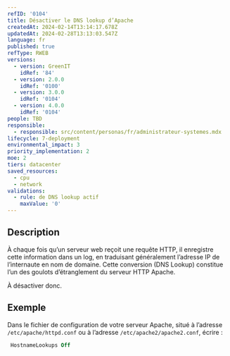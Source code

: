 ```yaml
---
refID: '0104'
title: Désactiver le DNS lookup d’Apache
createdAt: 2024-02-14T13:14:17.678Z
updatedAt: 2024-02-28T13:13:03.547Z
language: fr
published: true
refType: RWEB
versions:
  - version: GreenIT
    idRef: '84'
  - version: 2.0.0
    idRef: '0100'
  - version: 3.0.0
    idRef: '0104'
  - version: 4.0.0
    idRef: '0104'
people: TBD
responsible:
  - responsible: src/content/personas/fr/administrateur-systemes.mdx
lifecycle: 7-deployment
environmental_impact: 3
priority_implementation: 2
moe: 2
tiers: datacenter
saved_resources:
  - cpu
  - network
validations:
  - rule: de DNS lookup actif
    maxValue: '0'
---
```


## Description

À chaque fois qu’un serveur web reçoit une requête HTTP, il enregistre cette information dans un log, en traduisant généralement l’adresse IP de l’internaute en nom de domaine. Cette conversion (DNS Lookup) constitue l’un des goulots d’étranglement du serveur HTTP Apache.

À désactiver donc.

## Exemple

Dans le fichier de configuration de votre serveur Apache, situé à l’adresse `/etc/apache/httpd.conf` ou à l’adresse `/etc/apache2/apache2.conf`, écrire :

```apache
 HostnameLookups Off
```
